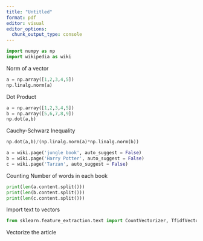 ```yaml
---
title: "Untitled"
format: pdf
editor: visual
editor_options: 
  chunk_output_type: console
---
```


```python
import numpy as np
import wikipedia as wiki
```

Norm of a vector

```python
a = np.array([1,2,3,4,5])
np.linalg.norm(a)
```
Dot Product
```python
a = np.array([1,2,3,4,5])
b = np.array([5,6,7,8,9])
np.dot(a,b)
```
Cauchy-Schwarz Inequality
```python
np.dot(a,b)/(np.linalg.norm(a)*np.linalg.norm(b))
```

```python
a = wiki.page('jungle book', auto_suggest = False)
b = wiki.page('Harry Potter', auto_suggest = False)
c = wiki.page('Tarzan', auto_suggest = False)
```

Counting Number of words in each book
```python
print(len(a.content.split()))
print(len(b.content.split()))
print(len(c.content.split()))
```

Import text to vectors
```python
from sklearn.feature_extraction.text import CountVectorizer, TfidfVectorizer

```

Vectorize the article
```python

```

